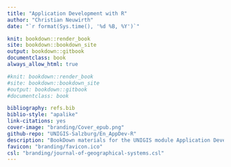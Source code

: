 ```yaml
--- 
title: "Application Development with R"
author: "Christian Neuwirth"
date: "`r format(Sys.time(), '%d %B, %Y')`"

knit: bookdown::render_book
site: bookdown::bookdown_site
output: bookdown::gitbook
documentclass: book
always_allow_html: true

#knit: bookdown::render_book
#site: bookdown::bookdown_site
#output: bookdown::gitbook
#documentclass: book

bibliography: refs.bib
biblio-style: "apalike"
link-citations: yes
cover-image: "branding/Cover_epub.png"
github-repo: "UNIGIS-Salzburg/En_AppDev-R"
description: "BookDown materials for the UNIGIS module Application Development - Introduction to R."
favicon: "branding/favicon.ico"
csl: "branding/journal-of-geographical-systems.csl"
---
```



